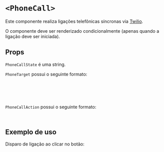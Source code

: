 

<Meta of={DemoStories} />

# `<PhoneCall>`

Este componente realiza ligações telefônicas síncronas via [Twilio](https://www.twilio.com/pt-br).

O componente deve ser renderizado condicionalmente (apenas quando a ligação deve ser iniciada).

<Canvas of={Success} />

## Props

<ArgTypes/>

`PhoneCallState` é uma string.

`PhoneTarget` possui o seguinte formato:

```ts
interface PhoneTarget {
  label: string
  phoneNumber: string
}
```

`PhoneCallAction` possui o seguinte formato:

```ts
type PhoneCallAction = (setState: SetState<PhoneCallState>, userPhone: string, targetPhone: string) => Promise<void>
```

## Exemplo de uso

Disparo de ligação ao clicar no botão:

```jsx
import { PhoneCall } from 'bonde-action-components'
import { useState } from 'react'

export function MyComponent ({ children, guideline, linkColor, mainColor, targets, userPhone }) {
  const [isCalling, setIsCalling] = useState(false)
  return (
    <>
      <button type="button" onClick={() => setIsCalling(true)}>
        Ligar
      </button>
      {isCalling && (
        <PhoneCall
          guideline={guideline}
          linkColor=""
          mainColor="#424242"
          targets={targets}
          userPhone={userPhone}
          onFinish={() => setIsCalling(false)}
        >
          {children}
        </PhoneCall>
      )}
    </>
  )
}
```
